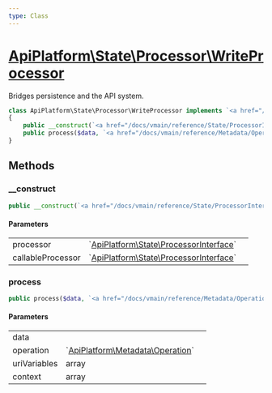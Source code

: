 ```yaml
---
type: Class
---
```


# [ApiPlatform\State\Processor\WriteProcessor](/docs/vmain/reference/State/Processor/WriteProcessor)

Bridges persistence and the API system.


```php
class ApiPlatform\State\Processor\WriteProcessor implements `<a href="/docs/vmain/reference/State/ProcessorInterface">ApiPlatform\State\ProcessorInterface</a>`
{
    public __construct(`<a href="/docs/vmain/reference/State/ProcessorInterface">ApiPlatform\State\ProcessorInterface</a>` $processor, `<a href="/docs/vmain/reference/State/ProcessorInterface">ApiPlatform\State\ProcessorInterface</a>` $callableProcessor)
    public process($data, `<a href="/docs/vmain/reference/Metadata/Operation">ApiPlatform\Metadata\Operation</a>` $operation, array $uriVariables, array $context)
}
```
## Methods

### __construct



```php
public __construct(`<a href="/docs/vmain/reference/State/ProcessorInterface">ApiPlatform\State\ProcessorInterface</a>` $processor, `<a href="/docs/vmain/reference/State/ProcessorInterface">ApiPlatform\State\ProcessorInterface</a>` $callableProcessor)
```

#### Parameters

<table><tbody>
<tr><td>processor</td><td>`<a href="/docs/vmain/reference/State/ProcessorInterface">ApiPlatform\State\ProcessorInterface</a>`</td><td></td></tr><tr><td>callableProcessor</td><td>`<a href="/docs/vmain/reference/State/ProcessorInterface">ApiPlatform\State\ProcessorInterface</a>`</td><td></td></tr>
</tbody>
</table>

### process



```php
public process($data, `<a href="/docs/vmain/reference/Metadata/Operation">ApiPlatform\Metadata\Operation</a>` $operation, array $uriVariables, array $context)
```

#### Parameters

<table><tbody>
<tr><td>data</td><td></td><td></td></tr><tr><td>operation</td><td>`<a href="/docs/vmain/reference/Metadata/Operation">ApiPlatform\Metadata\Operation</a>`</td><td></td></tr><tr><td>uriVariables</td><td>array</td><td></td></tr><tr><td>context</td><td>array</td><td></td></tr>
</tbody>
</table>

